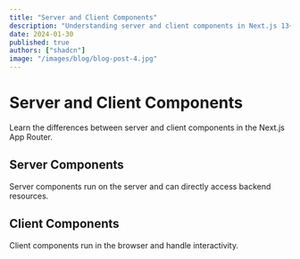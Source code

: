 ```yaml
---
title: "Server and Client Components"
description: "Understanding server and client components in Next.js 13+."
date: 2024-01-30
published: true
authors: ["shadcn"]
image: "/images/blog/blog-post-4.jpg"
---
```


# Server and Client Components

Learn the differences between server and client components in the Next.js App Router.

## Server Components

Server components run on the server and can directly access backend resources.

## Client Components

Client components run in the browser and handle interactivity.